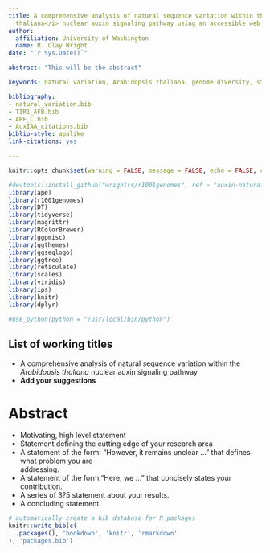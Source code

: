 ```yaml
---
title: A comprehensive analysis of natural sequence variation within the <i>Arabidopsis
  thaliana</i> nuclear auxin signaling pathway using an accessible web application
author:
  affiliation: University of Washington
  name: R. Clay Wright
date: "`r Sys.Date()`"

abstract: "This will be the abstract"

keywords: natural variation, Arabidopsis thaliana, genome diversity, structure, function, genotype, phenotype, bioconductor, bookdown, r markdown

bibliography:
- natural_variation.bib
- TIR1_AFB.bib
- ARF_C.bib
- AuxIAA_citations.bib
biblio-style: apalike
link-citations: yes

---
```


```r
knitr::opts_chunk$set(warning = FALSE, message = FALSE, echo = FALSE, collapse = TRUE, comment = "#>", tidy = TRUE, cache = TRUE, cache.lazy = FALSE, out.width = "90%", fig.height=4, fig.width=7, out.extra='style="margin: auto; display: block; padding-top: 15px;"')

#devtools::install_github("wrightrc/r1001genomes", ref = "auxin-natural-variation")
library(ape)
library(r1001genomes)
library(DT)
library(tidyverse)
library(magrittr)
library(RColorBrewer)
library(ggpmisc)
library(ggthemes)
library(ggseqlogo)
library(ggtree)
library(reticulate)
library(scales)
library(viridis)
library(ips)
library(knitr)
library(dplyr)

#use_python(python = "/usr/local/bin/python")
```

## List of working titles  
* A comprehensive analysis of natural sequence variation within the <i>Arabidopsis thaliana</i> nuclear auxin signaling pathway  
* **Add your suggestions** 

# Abstract 

* Motivating, high level statement  
* Statement defining the cutting edge of your research area  
* A statement of the form: "However, it remains unclear ..." that defines what problem you are  
addressing.  
* A statement of the form:"Here, we ..."  that concisely states your contribution.  
* A series of 3?5 statement about your results.  
* A concluding statement.  

```r
# automatically create a bib database for R packages
knitr::write_bib(c(
  .packages(), 'bookdown', 'knitr', 'rmarkdown'
), 'packages.bib')
```
